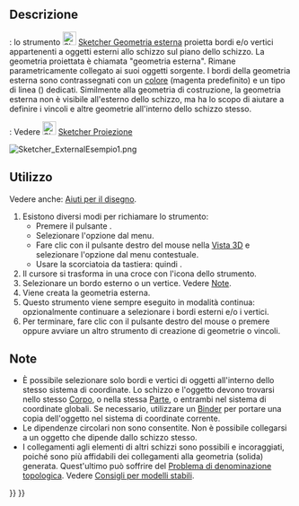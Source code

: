 <languages/>

{{Docnav/it
|[[Sketcher_Extend/it|Estendi]]
|[[Sketcher_Projection/it|Proiezione]]
|[[Sketcher_Workbench/it|Sketcher]]
|IconL=Sketcher_Extend.svg
|IconR=Sketcher_Projection.svg
|IconC=Workbench_Sketcher.svg
}}

{{GuiCommand/it
|Name=Sketcher External
|Name/it=Sketcher Geometria esterna
|MenuLocation=Schizzo → Strumenti Sketcher → Crea geometria esterna
|Workbenches=[[Sketcher Workbench/it|Sketcher]]
|Shortcut={{KEY|G}} {{KEY|X}}
|SeeAlso=[[Sketcher_ToggleConstruction/it|Sketcher Geometria di costruzione]]
}}

<span id="Description"></span>
==Descrizione==

{{VersionMinus/it|1.0}}: lo strumento [[Image:Sketcher_External.svg|24px]] [[Sketcher_External/it|Sketcher Geometria esterna]] proietta bordi e/o vertici appartenenti a oggetti esterni allo schizzo sul piano dello schizzo. La geometria proiettata è chiamata "geometria esterna". Rimane parametricamente collegato ai suoi oggetti sorgente. I bordi della geometria esterna sono contrassegnati con un [[Sketcher_Preferences/it#Appearance|colore]] (magenta predefinito) e un tipo di linea ({{Version/it|1.0}}) dedicati. Similmente alla geometria di costruzione, la geometria esterna non è visibile all'esterno dello schizzo, ma ha lo scopo di aiutare a definire i vincoli e altre geometrie all'interno dello schizzo stesso.

{{VersionPlus/it|1.1}}: Vedere [[Image:Sketcher_Projection.svg|24px]] [[Sketcher_Projection/it|Sketcher Proiezione]]

[[Image:Sketcher_ExternalEsempio1.png]]
{{Caption|Le due linee magenta sono una geometria esterna collegata ai bordi di un [[PartDesign_Pad/it|Pad]] preesistente. Sono usate per vincolare i cerchi.}}

<span id="Usage"></span>
==Utilizzo==

Vedere anche: [[Sketcher_Workbench/it#Drawing_aids|Aiuti per il disegno]].

# Esistono diversi modi per richiamare lo strumento:
#* Premere il pulsante {{Button|[[Image:Sketcher_External.svg|16px]] [[Sketcher_External/it|Crea geometria esterna]]}}.
#* Selezionare l'opzione {{MenuCommand|Schizzo → Strumenti Sketcher → [[Image:Sketcher_External.svg|16px]] Crea geometria esterna}} dal menu.
#* Fare clic con il pulsante destro del mouse nella [[3D_view/it|Vista 3D]] e selezionare l'opzione {{MenuCommand|[[Image:Sketcher_External.svg|16px]] Crea geometria esterna}} dal menu contestuale.
#* Usare la scorciatoia da tastiera: {{KEY|G}} quindi {{KEY|X}}.
# Il cursore si trasforma in una croce con l'icona dello strumento.
# Selezionare un bordo esterno o un vertice. Vedere [[#Note|Note]].
# Viene creata la geometria esterna.
# Questo strumento viene sempre eseguito in modalità continua: opzionalmente continuare a selezionare i bordi esterni e/o i vertici.
# Per terminare, fare clic con il pulsante destro del mouse o premere {{KEY|Esc}} oppure avviare un altro strumento di creazione di geometrie o vincoli.

<span id="Notes"></span>
== Note ==

* È possibile selezionare solo bordi e vertici di oggetti all'interno dello stesso sistema di coordinate. Lo schizzo e l'oggetto devono trovarsi nello stesso [[PartDesign_Body/it|Corpo]], o nella stessa [[Std_Part/it|Parte]], o entrambi nel sistema di coordinate globali. Se necessario, utilizzare un [[PartDesign_SubShapeBinder/it|Binder]] per portare una copia dell'oggetto nel sistema di coordinate corrente.
*Le dipendenze circolari non sono consentite. Non è possibile collegarsi a un oggetto che dipende dallo schizzo stesso.
* I collegamenti agli elementi di altri schizzi sono possibili e incoraggiati, poiché sono più affidabili dei collegamenti alla geometria (solida) generata. Quest'ultimo può soffrire del [[Topological_naming_problem/it|Problema di denominazione topologica]]. Vedere [[Feature_editing/it#Advice_for_creating_stable_models|Consigli per modelli stabili]].


{{Docnav/it
|[[Sketcher_Extend/it|Estendi]]
|[[Sketcher_Projection/it|Proiezione]]
|[[Sketcher_Workbench/it|Sketcher]]
|IconL=Sketcher_Extend.svg
|IconR=Sketcher_Projection.svg
|IconC=Workbench_Sketcher.svg
}}

{{Sketcher_Tools_navi{{#translation:}}}}
{{Userdocnavi{{#translation:}}}}